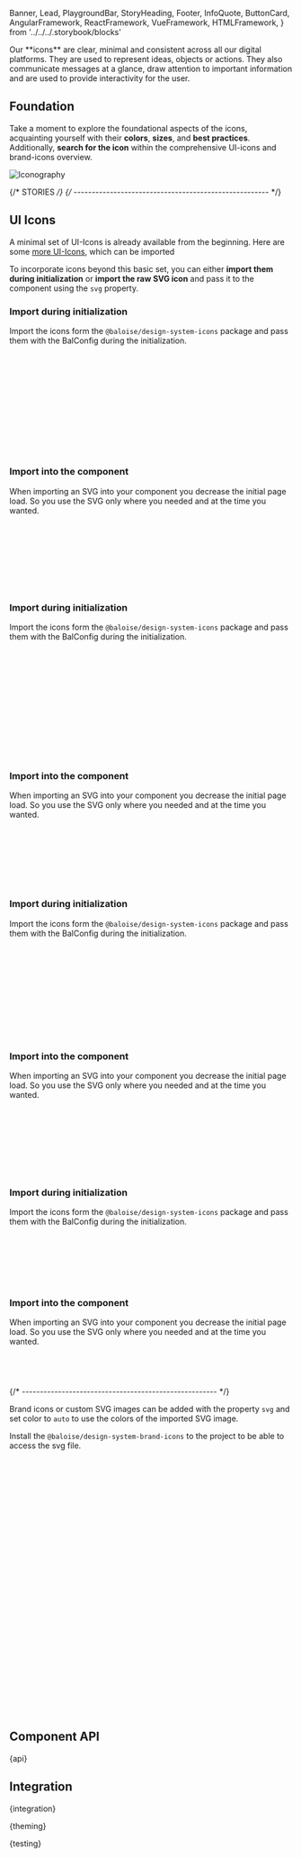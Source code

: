   Banner,
  Lead,
  PlaygroundBar,
  StoryHeading,
  Footer,
  InfoQuote,
  ButtonCard,
  AngularFramework,
  ReactFramework,
  VueFramework,
  HTMLFramework,
} from '../../../.storybook/blocks'


<Meta of={IconStories} />

<StoryHeading of={IconStories.Basic} hidden></StoryHeading>

<Banner of={IconStories} section="Components/Data View" />

<Lead>
  Our **icons** are clear, minimal and consistent across all our digital platforms. They are used to represent ideas,
  objects or actions. They also communicate messages at a glance, draw attention to important information and are used
  to provide interactivity for the user.
</Lead>

<Canvas of={IconStories.Basic} sourceState="shown" />

<PlaygroundBar of={IconStories.Basic}></PlaygroundBar>

## Foundation

Take a moment to explore the foundational aspects of the icons, acquainting yourself with their **colors**, **sizes**, and **best practices**. Additionally, **search for the icon** within the comprehensive UI-icons and brand-icons overview.

<div style={{ maxWidth: '280px' }}>
  <ButtonCard
    color="purple"
    label="Iconography"
    pageTitle="Foundation/Iconography"
    description="Search for UI-Icons or Brand-Icons"
  >
    <img src={Icons} alt="Iconography" />
  </ButtonCard>
</div>

{/* STORIES */}
{/* ------------------------------------------------------ */}

## UI Icons

A minimal set of UI-Icons is already available from the beginning. Here are some [more UI-Icons](?path=/docs/foundation-icons--documentation#overview), which can be imported

<Canvas of={IconStories.UiIcons} sourceState="none" />

To incorporate icons beyond this basic set, you can either **import them during initialization** or **import the raw SVG icon** and pass it to the component using the `svg` property.

<AngularFramework>

### Import during initialization

Import the icons form the `@baloise/design-system-icons` package and pass them with the BalConfig during the initialization.

```ts
import { balIconStarFull } from '@baloise/design-system-icons'

@NgModule({
  imports: [
    BaloiseDesignSystemModule.forRoot({
      defaults: {
        icons: { balIconStarFull },
      },
    }),
  ],
})
export class AppModule {}
```

### Import into the component

When importing an SVG into your component you decrease the initial page load. So you use the SVG only where you needed and at the time you wanted.

```ts
import { balIconStarFull } from '@baloise/design-system-icons'

@Component({...})
export class AppComponent {
  myIcon = balIconStarFull
}

```

```html
<bal-icon [svg]="myIcon"></bal-icon>
```

</AngularFramework>

<ReactFramework>

### Import during initialization

Import the icons form the `@baloise/design-system-icons` package and pass them with the BalConfig during the initialization.

```ts
import React from 'react'
import { useBaloiseDesignSystem, BalApp } from '@baloise/design-system-components-react'
import { balIconStarFull } from '@baloise/design-system-icons'

export default function App() {
  useBaloiseDesignSystem({
    defaults: {
      icons: { balIconStarFull },
    },
  })

  return <BalApp>...</BalApp>
}
```

### Import into the component

When importing an SVG into your component you decrease the initial page load. So you use the SVG only where you needed and at the time you wanted.

```ts
import React from 'react'
import { BalIcon } from '@baloise/design-system-components-react'
import { balIconStarFull } from '@baloise/design-system-icons'

export default function Example() {
  return <BalIcon svg={balIconStarFull}></BalIcon>
}
```

</ReactFramework>

<VueFramework>

### Import during initialization

Import the icons form the `@baloise/design-system-icons` package and pass them with the BalConfig during the initialization.

```ts
import { balIconStarFull } from '@baloise/design-system-icons'

createApp(App)
  .use(
    createBaloiseDesignSystem({
      defaults: {
        icons: { balIconStarFull },
      },
    }),
  )
  .mount('#app')
```

### Import into the component

When importing an SVG into your component you decrease the initial page load. So you use the SVG only where you needed and at the time you wanted.

```html
<script lang="ts" setup>
import { BalIcon } from '@baloise/design-system-components-vue'
import { balIconStarFull } from '@baloise/design-system-icons'
</script>

<template>
  <BalIcon :svg="balIconStarFull"></BalIcon>
</template>
```

</VueFramework>

<HTMLFramework>

### Import during initialization

Import the icons form the `@baloise/design-system-icons` package and pass them with the BalConfig during the initialization.

```ts
import { initializeBaloiseDesignSystem } from '@baloise/design-system-components'
import { balIconStarFull } from '@baloise/design-system-icons'

initializeBaloiseDesignSystem({
  icons: { balIconStarFull },
})
```

### Import into the component

When importing an SVG into your component you decrease the initial page load. So you use the SVG only where you needed and at the time you wanted.

```js
import { balIconStarFull } from '@baloise/design-system-icons'

document.getElementById('my-icon').svg = balIconStarFull
```

</HTMLFramework>

{/* ------------------------------------------------------ */}

<StoryHeading of={IconStories.BrandIcons}></StoryHeading>

Brand icons or custom SVG images can be added with the property `svg` and set color to `auto` to use the colors of the imported SVG image.

<Canvas of={IconStories.BrandIcons} sourceState="none" />

Install the `@baloise/design-system-brand-icons` to the project to be able to access the svg file.

```bash
npm add @baloise/design-system-brand-icons
```

<AngularFramework>

```ts
import { balBrandIconCarCrashWithAnimalGreen } from '@baloise/design-system-brand-icons'

@Component({...})
export class AppComponent {
  myIcon = balBrandIconCarCrashWithAnimalGreen
}

```

```html
<bal-icon color="auto" [svg]="myIcon"></bal-icon>
```

</AngularFramework>

<ReactFramework>

```ts
import React from 'react'
import { BalIcon } from '@baloise/design-system-components-react'
import { balBrandIconCarCrashWithAnimalGreen } from '@baloise/design-system-brand-icons'

export default function Example() {
  return <BalIcon svg={balBrandIconCarCrashWithAnimalGreen}></BalIcon>
}
```

</ReactFramework>

<VueFramework>

```html
<script lang="ts" setup>
  import { BalIcon } from '@baloise/design-system-components-vue'
  import { balBrandIconCarCrashWithAnimalGreen } from '@baloise/design-system-brand-icons'
</script>

<template>
  <BalIcon :svg="balBrandIconCarCrashWithAnimalGreen"></BalIcon>
</template>
```

</VueFramework>

<HTMLFramework>

```js
import { balBrandIconCarCrashWithAnimalGreen } from '@baloise/design-system-brand-icons'

document.getElementById('my-icon').svg = balBrandIconCarCrashWithAnimalGreen
```

</HTMLFramework>

## Component API


<Markdown>{api}</Markdown>

## Integration


<Markdown>{integration}</Markdown>


<Markdown>{theming}</Markdown>


<Markdown>{testing}</Markdown>

<Footer />
